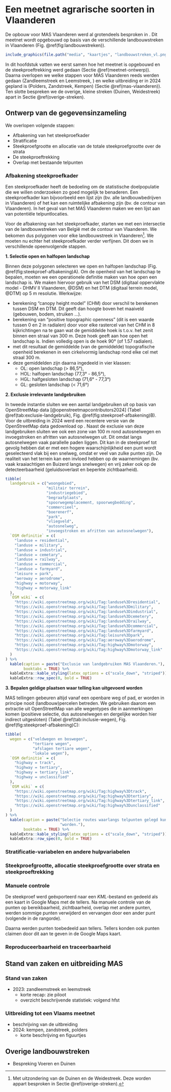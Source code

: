 # Een meetnet agrarische soorten in Vlaanderen {#uitrol-vlaanderen}

De opbouw voor MAS Vlaanderen werd al grotendeels besproken in \textcolor{red}{[REF]}.
Dit meetnet wordt opgebouwd op basis van de verschillende landbouwstreken in Vlaanderen (Fig. \@ref(fig:landbouwstreken)).

```r
include_graphics(file.path("media", "kaartjes", "landbouwstreken_vl.png"))
```

In dit hoofdstuk vatten we eerst samen hoe het meetnet is opgebouwd en de steekproeftrekking werd gedaan (Sectie \@ref(meetnet-ontwerp)).
Daarna overlopen we welke stappen voor MAS Vlaanderen reeds werden gedaan (Zandleemstreek en Leemstreek, \textcolor{red}{[REF]}) en welke uitbreiding er in 2024 gepland is (Polders, Zandstreek, Kempen) (Sectie \@ref(mas-vlaanderen)).
Ten slotte bespreken we de overige, kleine streken (Duinen, Weidestreek) apart in Sectie \@ref(overige-streken).

## Ontwerp van de gegevensinzameling {#meetnet-ontwerp}

We overlopen volgende stappen:

-   Afbakening van het steekproefkader
-   Stratificatie
-   Steekproefgrootte en allocatie van de totale steekproefgrootte over de strata
-   De steekproeftrekking
-   Overlap met bestaande telpunten

### Afbakening steekproefkader {#mas-steekproefkader}

Een steekproefkader heeft de bedoeling om de statistische doelpopulatie die we willen onderzoeken zo goed mogelijk te benaderen.
Een steekproefkader kan bijvoorbeeld een lijst zijn (bv. alle landbouwbedrijven in Vlaanderen) of het kan een ruimtelijke afbakening zijn (bv. de contour van Vlaanderen).
In het geval van het MAS Vlaanderen maken we een lijst aan van potentiële telpuntlocaties.

Voor de afbakening van het steekproefkader, starten we met een intersectie van de landbouwstreken van België met de contour van Vlaanderen.
We bekomen dus polygonen voor elke landbouwstreek in Vlaanderen[^02_uitrol_meetnet-1].
We moeten nu echter het steekproefkader verder verfijnen.
Dit doen we in verschillende opeenvolgende stappen.

**1. Selectie open en halfopen landschap**

Binnen deze polygonen selecteren we open en halfopen landschap (Fig. \@ref(fig:steekproef-afbakening)A).
Om de openheid van het landschap te bepalen, moeten we een operationele definitie maken van hoe open een landschap is.
We maken hiervoor gebruik van het DSM (digitaal oppervlakte model - DHMV II Vlaanderen, @DSM) en het DTM (digitaal terrein model, @DTM) op 5 m resolutie.
Werkwijze:

-   berekening "canopy height model" (CHM) door verschil te berekenen tussen DSM en DTM. Dit geeft dan hoogte boven het maaiveld (gebouwen, bodem, struiken ...).
-   berekening van "positive topographic openness" (dit is een waarde tussen 0 en 2 in radialen) door voor elke rastercel van het CHM in 8 kijkrichtingen na te gaan wat de gemiddelde hoek is t.o.v. het zenit binnen een straal van 300 m. Deze hoek geeft aan hoe open het landschap is. Indien volledig open is de hoek 90° (of 1.57 radialen).
-   met dit resultaat de gemiddelde (van de gemiddelde) topografische openheid berekenen in een cirkelvormig landschap rond elke cel met straal 300 m.
-   deze gemiddelden zijn daarna ingedeeld in vier klassen:
    -   OL: open landschap (\> 86,5°),
    -   HOL: halfopen landschap (77,3° - 86,5°),
    -   HGL: halfgesloten landschap (71,6° - 77,3°)
    -   GL: gesloten landschap (\< 71,6°)

**2. Exclusie irrelevante landgebruiken**

In tweede instantie sluiten we een aantal landgebruiken uit op basis van OpenStreetMap data [@openstreetmapcontributors2024] (Tabel \@ref(tab:exclusie-landgebruik), Fig.
\@ref(fig:steekproef-afbakening)B).
Voor de uitbreiding in 2024 werd een recentere versie van de OpenStreetMap data gedownload op \textcolor{red}{xx-xx-2024}.
Naast de exclusie van deze landgebruiken sluiten we ook een zone van 100 m rond autosnelwegen en invoegstroken en afritten van autosnelwegen uit.
Dit omdat langs autosnelwegen vaak parallelle paden liggen.
Dit kan in de steekproef tot gevolg hebben dat er met een hogere waarschijnlijkheid een punt wordt geselecteerd vlak bij een snelweg, omdat er veel van zulke punten zijn.
De realiteit van het terrein kan een invloed hebben op de waarnemingen (bv. vaak kraaiachtigen en Buizerd langs snelwegen) en vrij zeker ook op de detecteerbaarheid (geluidsoverlast en beperkte zichtbaarheid).

```r
tibble(
  landgebruik = c("woongebied",
                  "militair terrein",
                  "industriegebied",
                  "begraafplaats",
                  "spoorwegemplacement, spoorwegbedding",
                  "commercieel",
                  "boerenerf",
                  "park",
                  "vliegveld",
                  "autosnelweg",
                  "invoegstroken en afritten van autosnelwegen"),
  `OSM definitie` = c(
    "landuse = residential",
    "landuse = military",
    "landuse = industrial",
    "landuse = cemetary",
    "landuse = railway",
    "landuse = commercial",
    "landuse = farmyard",
    "leisure = park",
    "aeroway = aerodrome",
    "highway = motorway",
    "highway = motorway_link"
  ),
  `OSM wiki` = c(
    "https://wiki.openstreetmap.org/wiki/Tag:landuse%3Dresidential",
    "https://wiki.openstreetmap.org/wiki/Tag:landuse%3Dmilitary",
    "https://wiki.openstreetmap.org/wiki/Tag:landuse%3Dindustrial",
    "https://wiki.openstreetmap.org/wiki/Tag:landuse%3Dcemetery",
    "https://wiki.openstreetmap.org/wiki/Tag:landuse%3Drailway",
    "https://wiki.openstreetmap.org/wiki/Tag:landuse%3Dcommercial",
    "https://wiki.openstreetmap.org/wiki/Tag:landuse%3Dfarmyard",
    "https://wiki.openstreetmap.org/wiki/Tag:leisure%3Dpark",
    "https://wiki.openstreetmap.org/wiki/Tag:aeroway%3Daerodrome",
    "https://wiki.openstreetmap.org/wiki/Tag:highway%3Dmotorway",
    "https://wiki.openstreetmap.org/wiki/Tag:highway%3Dmotorway_link"
  )
) %>%
  kable(caption = paste("Exclusie van landgebruiken MAS Vlaanderen."),
        booktabs = TRUE) %>%
  kableExtra::kable_styling(latex_options = c("scale_down", "striped")) %>%
  kableExtra::row_spec(0, bold = TRUE)

```

**3. Bepalen geldige plaatsen waar telling kan uitgevoerd worden**

MAS tellingen gebeuren altijd vanaf een openbare weg of pad, er worden in principe nooit (landbouw)percelen betreden.
We gebruiken daarom een extractie uit OpenStreetMap van alle wegentypes die in aanmerkingen komen (positieve selectie, dus autosnelwegen en dergelijke worden hier indirect uitgesloten) (Tabel \@ref(tab:inclusie-wegen), Fig.
\@ref(fig:steekproef-afbakening)C):

```r
tibble(
  wegen = c("veldwegen en boswegen",
            "tertiare wegen",
            "afslagen tertiare wegen",
            "lokale wegen"),
  `OSM definitie` = c(
    "highway = track",
    "highway = tertiary",
    "highway = tertiary_link",
    "highway = unclassified"
  ),
  `OSM wiki` = c(
    "https://wiki.openstreetmap.org/wiki/Tag:highway%3Dtrack",
    "https://wiki.openstreetmap.org/wiki/Tag:highway%3Dtertiary",
    "https://wiki.openstreetmap.org/wiki/Tag:highway%3Dtertiary_link",
    "https://wiki.openstreetmap.org/wiki/Tag:highway%3Dunclassified"
  )
) %>%
  kable(caption = paste("Selectie routes waarlangs telpunten gelegd kunnen",
                        "worden."),
        booktabs = TRUE) %>%
  kableExtra::kable_styling(latex_options = c("scale_down", "striped")) %>%
  kableExtra::row_spec(0, bold = TRUE)

```

```{=tex}
\begin{figure}
  \makebox[\textwidth][c]{\includegraphics[width=1.1\textwidth]{media/steekproefkader_mas/mas_zandleem_afbakening.png}}
  \caption{Methodiek voor de afbakening van het steekproefkader voor de uitrol van MAS Vlaanderen, gevisualiseerd voor een kleine oppervlakte in de Zandleemstreek (xmin = 150000, xmax = 177000, ymin = 160000, ymax = 180000). \textbf{A.} Selectie van open en halfopen landschap binnen de perimeter (rood). \textbf{B.} Exclusie van landgebruiken op basis van OpenStreetMap data (groen). \textbf{C.} Selectie van paden en wegen (blauw). \textbf{D.} Omvorming van wegennetwerk tot puntennetwerk.}
  \label{fig:steekproef-afbakening}
\end{figure}
```
### Stratificatie-variabelen en andere hulpvariabelen {#mas-stratificatie}

### Steekproefgrootte, allocatie steekproefgrootte over strata en steekproeftrekking {#mas-steekproefgrootte}

### Manuele controle {#manuele-controle}

De steekproef werd geëxporteerd naar een *KML*-bestand en gedeeld als een kaart in Google Maps met de tellers.
Na manuele controle van de punten op bereikbaarheid, zichtbaarheid, overlap met andere punten, werden sommige punten verwijderd en vervangen door een ander punt (volgende in de rangorde).

Daarna werden punten toebedeeld aan tellers.
Tellers konden ook punten claimen door dit aan te geven in de Google Maps kaart.

### Reproduceerbaarheid en traceerbaarheid {#git-mas}

## Stand van zaken en uitbreiding MAS {#mas-vlaanderen}

### Stand van zaken {#stand-van-zaken}

-   2023: zandleemstreek en leemstreek
    -   korte recap: zie piloot
    -   overzicht beschrijvende statistiek: volgend hfst

### Uitbreiding tot een Vlaams meetnet {#uitbreiding-meetnet}

-   beschrijving van de uitbreiding
-   2024: kempen, zandstreek, polders
    -   korte beschrijving en figuurtjes

## Overige landbouwstreken {#overige-streken}

-   Bespreking Voeren en Duinen

[^02_uitrol_meetnet-1]: Met uitzondering van de Duinen en de Weidestreek.
    Deze worden appart besproken in Sectie \@ref(overige-streken).

